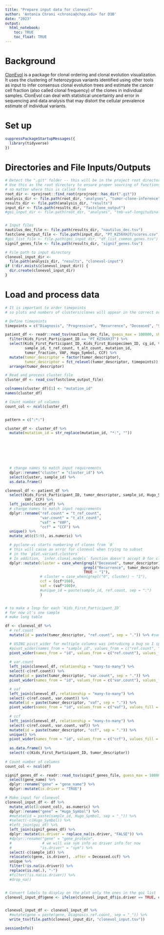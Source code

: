 ```yaml
---
title: "Prepare input data for clonevol"
author: 'Antonia Chroni <chronia@chop.edu> for D3B'
date: "2023"
output:
  html_notebook:
    toc: TRUE
    toc_float: TRUE
---
```


# Background

[ClonEvol](https://github.com/hdng/clonevol) is a package for clonal ordering and clonal evolution visualization. It uses the clustering of heterozygous variants identified using other tools as input to infer consensus clonal evolution trees and estimate the cancer cell fraction (also called clonal frequency) of the clones in individual samples. ClonEvol can deal with statistical uncertainty and error in sequencing and data analysis that may distort the cellular prevalence estimate of individual variants.


# Set up

```r
suppressPackageStartupMessages({
  library(tidyverse)
})
```

# Directories and File Inputs/Outputs

```r
# Detect the ".git" folder -- this will be in the project root directory
# Use this as the root directory to ensure proper sourcing of functions 
# no matter where this is called from
root_dir <- rprojroot::find_root(rprojroot::has_dir(".git"))
analysis_dir <- file.path(root_dir, "analyses", "tumor-clone-inference")
results_dir <- file.path(analysis_dir, "results")
input_dir <- file.path(results_dir, "fastclone_output")
#goi_input_dir <- file.path(root_dir, "analyses", "tmb-vaf-longitudinal", "results")


# Input files
nautilus_dec_file <- file.path(results_dir, "nautilus_dec.tsv") 
fastclone_output_file <- file.path(input_dir, "PT_KZ56XHJT/scores.csv") 
#goi_list_file <- file.path(goi_input_dir, "df_list_common_genes.tsv") 
signif_genes_file <- file.path(results_dir, "signif_genes.tsv") 

# File path to input directory
clonevol_input_dir <-
  file.path(analysis_dir, "results", "clonevol-input")
if (!dir.exists(clonevol_input_dir)) {
  dir.create(clonevol_input_dir)
}
```

# Load and process data

```r
# It is important to order timepoints 
# so plots and numbers of clusters/clones will appear in the correct order for plots

# Define timepoints
timepoints = c("Diagnosis", "Progressive", "Recurrence", "Deceased", "Second Malignancy", "Unavailable")

patient_df <- readr::read_tsv(nautilus_dec_file, guess_max = 100000, show_col_types = FALSE) %>%
  filter(Kids_First_Participant_ID == "PT_KZ56XHJT") %>% 
  select(Kids_First_Participant_ID, Kids_First_Biospecimen_ID, cg_id, tumor_descriptor,
         sample_id, t_ref_count, t_alt_count, mutation_id,
         tumor_fraction, VAF, Hugo_Symbol, CCF) %>% 
  mutate(tumor_descriptor = factor(tumor_descriptor),
         tumor_descriptor = fct_relevel(tumor_descriptor, timepoints)) %>% 
  arrange(tumor_descriptor)

# Read and process cluster file
cluster_df <- read_csv(fastclone_output_file) 

colnames(cluster_df)[1] <- "mutation_id" 
names(cluster_df)

# Count number of columns
count_col <- ncol(cluster_df)


pattern = c(":*:")

cluster_df <- cluster_df %>% 
  mutate(mutation_id = str_replace(mutation_id, "*:", ""))





  
  
  # change names to match input requirements
  dplyr::rename("cluster" = "cluster_id") %>% 
  select(cluster, sample_id) %>% 
  as.data.frame()

clonevol_df <- patient_df %>% 
  select(Kids_First_Participant_ID, tumor_descriptor, sample_id, Hugo_Symbol, t_ref_count, t_alt_count,
         VAF, CCF) %>% 
  left_join(cluster_df) %>% 
  # change names to match input requirements
  dplyr::rename("ref.count" = "t_ref_count", 
                "var.count" = "t_alt_count",
                "vaf" = "VAF",
                "ccf" = "CCF") %>% 
  unique() %>% 
  mutate_at(c(5:9), as.numeric) %>% 

  # pyclone-vi starts numbering of clones from `0`
  # this will cause an error for clonevol when trying to subset
  # in the `plot.variant.clusters`
  # In addition, `infer.clonal.models` function doesn't accept 0 for clustering
  dplyr::mutate(cluster = case_when(grepl("Deceased", tumor_descriptor) ~ "3",
                                    grepl("Recurrence", tumor_descriptor) ~ "2",
                                    TRUE ~ "1"),
                # cluster = case_when(grepl("0", cluster) ~ "1"),
                ccf = (ccf*100),
                vaf = (vaf*100)#,
                #unique_id = paste(sample_id, ref.count, sep = ":")
                )  


# to make a loop for each `Kids_First_Participant_ID`
# for now it's one sample
# make long table

df <- clonevol_df %>%
  # ref.count
  mutate(id = paste(tumor_descriptor, "ref.count", sep = ".")) %>% #sample_id

  # USING pivit_wider for multiple columns was intrudicng a bug so I split it up instead
  #pivot_wider(names_from = "sample_id", values_from = c("ref.count", "var.count", "vaf", "ccf")) %>% #values_fn = list
  pivot_wider(names_from = "id", values_from = c("ref.count"), values_fill = 0) %>% #values_fn = list
  
  # var.count
  left_join(clonevol_df, relationship = "many-to-many") %>% 
  select(-c(ref.count)) %>% 
  mutate(id = paste(tumor_descriptor, "var.count", sep = ".")) %>% 
  pivot_wider(names_from = "id", values_from = c("var.count"), values_fill = 0) %>% #values_fn = list

  # vaf
  left_join(clonevol_df, relationship = "many-to-many") %>% 
  select(-c(ref.count, var.count)) %>% 
  mutate(id = paste(tumor_descriptor, "vaf", sep = ".")) %>% 
  pivot_wider(names_from = "id", values_from = c("vaf"), values_fill = 0) %>% #values_fn = list
  
  # ccf
  left_join(clonevol_df, relationship = "many-to-many") %>% 
  select(-c(ref.count, var.count, vaf)) %>% 
  mutate(id = paste(tumor_descriptor, "ccf", sep = ".")) %>% 
  unique() %>% 
  pivot_wider(names_from = "id", values_from = c("ccf"), values_fill = 0) %>% #values_fn = list
  
  as.data.frame() %>% 
  select(-c(Kids_First_Participant_ID, tumor_descriptor)) 
  
# Count number of columns
count_col <- ncol(df)

signif_genes_df <- readr::read_tsv(signif_genes_file, guess_max = 100000, show_col_types = FALSE) %>% 
  select(gene_name) %>% 
  dplyr::rename("gene" = "gene_name") %>% 
  dplyr::mutate(is.driver = "TRUE")

# Make input for clonevol
clonevol_input_df <- df %>% 
  mutate_at(c(3:count_col), as.numeric) %>%
  dplyr::rename("gene" = "Hugo_Symbol") %>% 
  #mutate(id = paste(sample_id, Hugo_Symbol, sep = "_")) %>% 
  #select(-c(Hugo_Symbol)) %>% 
  #left_join(goi_df) %>% 
  left_join(signif_genes_df) %>%
  dplyr::mutate(is.driver = replace_na(is.driver, "FALSE")) %>% 
  #dplyr::rename("gene" = "gene_protein", 
  #              # we will use sym info as driver info for now
  #             "is.driver" = "sym") %>%
  select(-c(sample_id)) %>%
  relocate(c(gene, is.driver), .after = Deceased.ccf) %>% 
  unique %>%
  filter(!is.na(is.driver)) %>% 
  replace(is.na(.), "-")
  #filter(!is.na(is.driver)) %>% 
  #drop_na() 


# Convert labels to display on the plot only the ones in the goi list
clonevol_input_df$gene <- ifelse(clonevol_input_df$is.driver == TRUE, clonevol_input_df$gene, "-")


clonevol_input_df <- clonevol_input_df %>%
  #mutate(gene = paste(gene, Diagnosis.ref.count, sep = "_")) %>% 
  write_tsv(file.path(clonevol_input_dir, "clonevol_input.tsv"))
```


```r
sessionInfo()
```


